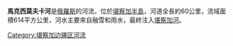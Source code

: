 {{Unreferenced|time=2022-01-05T03:12:50+00:00}}
'''馬克西莫夫卡河'''是[[俄羅斯|俄羅斯]]的河流，位於[[堪察加半島|堪察加半島]]，河道全長約60公里，流域面積614平方公里，河水主要來自融雪和雨水，最終注入[[堪察加河|堪察加河]]。

{{Russia-geo-stub}}

[[Category:堪察加边疆区河流|Category:堪察加边疆区河流]]